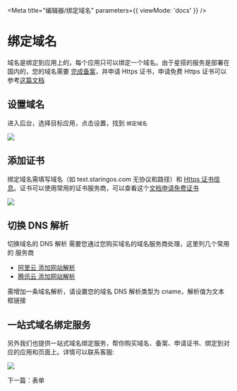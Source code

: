 
<Meta title="编辑器/绑定域名" parameters={{ viewMode: 'docs' }} />

# 绑定域名

域名是绑定到应用上的，每个应用只可以绑定一个域名。由于星搭的服务是部署在国内的，您的域名需要 [完成备案](https://help.aliyun.com/document_detail/36922.html)，并申请 Https 证书，申请免费 Https 证书可以参考[这篇文档](https://zhuanlan.zhihu.com/p/174755007)

## 设置域名

进入后台，选择目标应用，点击设置，找到 `绑定域名`

<img src={BindDomain1} />

## 添加证书

绑定域名需填写域名（如 test.staringos.com 无协议和路径）和 [Https 证书信息](https://www.runoob.com/w3cnote/https-ssl-intro.html)。证书可以使用常用的证书服务商，可以查看这个[文档申请免费证书](https://zhuanlan.zhihu.com/p/174755007)

<img src={BindDomain2} />

## 切换 DNS 解析

切换域名的 DNS 解析 需要您通过您购买域名的域名服务商处理，这里列几个常用的 服务商

- [阿里云 添加网站解析](https://www.alibabacloud.com/help/zh/alibaba-cloud-dns/latest/add-an-a-record-to-a-website-domain)
- [腾讯云 添加网站解析](https://cloud.tencent.com/document/product/302/3446)

需增加一条域名解析，请设置您的域名 DNS 解析类型为 cname，解析值为文本框链接

## 一站式域名绑定服务

另外我们也提供一站式域名绑定服务，帮你购买域名、备案、申请证书、绑定到对应的应用和页面上。详情可以联系客服:

<img src={Qrcode} width={200} />

下一篇：<LinkTo kind="编辑器-表单--page">表单</LinkTo>
